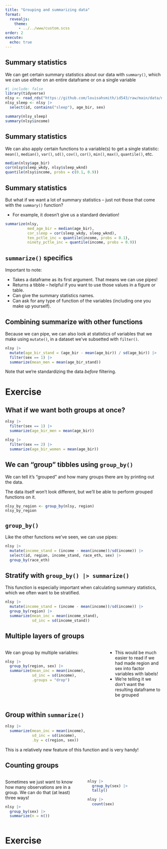 ```yaml
---
title: "Grouping and summarizing data"
format: 
  revealjs:
    theme: 
      - ../../www/custom.scss
order: 2
execute: 
  echo: true
---
```


## Summary statistics

We can get certain summary statistics about our data with `summary()`, which we can use either on an entire dataframe or on a single variable

```r
#| include: false
library(tidyverse)
nlsy <- read_rds("https://github.com/louisahsmith/id543/raw/main/data/nlsy.rds") 
nlsy_sleep <- nlsy |> 
  select(id, contains("sleep"), age_bir, sex)
```

```r
summary(nlsy_sleep)
summary(nlsy$income)
```

## Summary statistics

We can also apply certain functions to a variable(s) to get a single statistic: `mean()`, `median()`, `var()`, `sd()`, `cov()`, `cor()`, `min()`, `max()`, `quantile()`, etc.

```r
median(nlsy$age_bir)
cor(nlsy$sleep_wkdy, nlsy$sleep_wknd)
quantile(nlsy$income, probs = c(0.1, 0.9))
```

## Summary statistics

But what if we want a lot of summary statistics -- just not those that come with the `summary()` function?

- For example, it doesn't give us a standard deviation!

```r
summarize(nlsy, 
          med_age_bir = median(age_bir),
          cor_sleep = cor(sleep_wkdy, sleep_wknd),
          ten_pctle_inc = quantile(income, probs = 0.1),
          ninety_pctle_inc = quantile(income, probs = 0.9))
```

## `summarize()` specifics

Important to note:

- Takes a dataframe as its first argument. That means we can use pipes!
- Returns a tibble -- helpful if you want to use those values in a figure or table.
- Can give the summary statistics names.
- Can ask for any type of function of the variables (including one you make up yourself).

## Combining summarize with other functions

Because we can pipe, we can also look at statistics of variables that we make using `mutate()`, in a dataset we've subsetted with `filter()`.

```r
nlsy |>
  mutate(age_bir_stand = (age_bir - mean(age_bir)) / sd(age_bir)) |>
  filter(sex == 1) |>
  summarize(mean_men = mean(age_bir_stand))
```

::: callout-note
Note that we're standardizing the data *before* filtering.
:::

# Exercise

## What if we want both groups at once?

```r
nlsy |>
  filter(sex == 1) |>
  summarize(age_bir_men = mean(age_bir))

nlsy |>
  filter(sex == 2) |>
  summarize(age_bir_women = mean(age_bir))
```

## We can "group" tibbles using `group_by()`

We can tell it's "grouped" and how many groups there are by printing out the data.

The data itself won't look different, but we'll be able to perform grouped functions on it.

```r
nlsy_by_region <- group_by(nlsy, region)
nlsy_by_region
```

## `group_by()`

Like the other functions we've seen, we can use pipes:

```r
nlsy |>
  mutate(income_stand = (income - mean(income))/sd(income)) |>
  select(id, region, income_stand, race_eth, sex) |>
  group_by(race_eth)
```

## Stratify with `group_by() |> summarize()`

This function is especially important when calculating summary statistics, which we often want to be stratified.

```r
nlsy |>
  mutate(income_stand = (income - mean(income))/sd(income)) |>
  group_by(region) |>
  summarize(mean_inc = mean(income_stand),
            sd_inc = sd(income_stand))
```

## Multiple layers of groups

:::: {.columns}

::: {.column width="62%"}
We can group by multiple variables:

```r
nlsy |>
  group_by(region, sex) |>
  summarize(mean_inc = mean(income),
            sd_inc = sd(income),
            .groups = "drop")
```

:::
  
::: {.column width="35%"}
- This would be much easier to read if we had made region and sex into factor variables with labels!
- We're telling it we don't want the resulting dataframe to be grouped

:::

:::

## Group within `summarize()`

```r
nlsy |>
  summarize(mean_inc = mean(income),
            sd_inc = sd(income),
            .by = c(region, sex))
```

This is a relatively new feature of this function and is very handy!

## Counting groups


:::: {.columns}

::: {.column width="49%"}
Sometimes we just want to know how many observations are in a group. We can do that (at least) three ways!
```r
nlsy |>
  group_by(sex) |>
  summarize(n = n())
```

:::
  
::: {.column width="48%"}
```r
nlsy |>
  group_by(sex) |>
  tally()
```
```r
nlsy |> 
  count(sex)
```

:::
  
::::

# Exercise